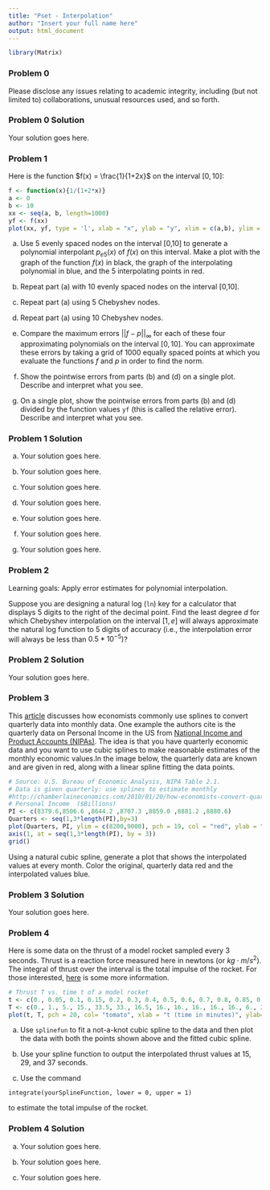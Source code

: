 ```yaml
---
title: "Pset - Interpolation"
author: "Insert your full name here"
output: html_document
---
```


\renewcommand{\vec}[1]{\mathbf{#1}}
\renewcommand{\mat}[1]{\mathbf{#1}}

```r
library(Matrix)
```

### Problem 0

Please disclose any issues relating to academic integrity, including (but not limited to) collaborations, unusual resources used, and so forth.

### Problem 0 Solution

Your solution goes here.

### Problem 1

Here is the function $f(x) = \frac{1}{1+2x}$ on the interval $[0,10]$: 
```r
f <- function(x){1/(1+2*x)}
a <- 0
b <- 10
xx <- seq(a, b, length=1000)
yf <- f(xx)
plot(xx, yf, type = 'l', xlab = "x", ylab = "y", xlim = c(a,b), ylim = c(0,1), col = 'black', lwd = 2)
```

a. Use 5 evenly spaced nodes on the interval [0,10] to generate a polynomial interpolant $p_{e5}(x)$ of $f(x)$ on this interval. Make a plot with the graph of the function $f(x)$ in black, the graph of the interpolating polynomial in blue, and the 5 interpolating points in red.

b. Repeat part (a) with 10 evenly spaced nodes on the interval [0,10].

c. Repeat part (a) using 5 Chebyshev nodes.

d. Repeat part (a) using 10 Chebyshev nodes.

e. Compare the maximum errors $||f-p||_{\infty}$ for each of these four approximating polynomials on the interval $[0,10]$. You can approximate these errors by taking a grid of 1000 equally spaced points at which you evaluate the functions $f$ and $p$ in order to find the norm.

f. Show the pointwise errors from parts (b) and (d) on a single plot. Describe and interpret what you see.

g. On a single plot, show the pointwise errors from parts (b) and (d) divided by the function values `yf` (this is called the relative error). Describe and interpret what you see.

### Problem 1 Solution

a. Your solution goes here.

b. Your solution goes here.

c. Your solution goes here.

d. Your solution goes here.

e. Your solution goes here.

f. Your solution goes here.

g. Your solution goes here.

### Problem 2

Learning goals: Apply error estimates for polynomial interpolation.

Suppose you are designing a natural log (`ln`) key for a calculator that displays 5 digits to the right of the decimal point. Find the least degree $d$ for which Chebyshev interpolation on the interval $[1,e]$ will always approximate the natural log function to 5 digits of accuracy (i.e., the interpolation error will always be less than $0.5*10^{-5}$)?

### Problem 2 Solution

Your solution goes here.

### Problem 3

This [article](http://columbiaeconomics.com/?s=spline) discusses how economists commonly use splines to convert quarterly data into monthly data.  One example the authors cite is the quarterly data on Personal Income in the US from [National Income and Product Accounts (NIPAs)](http://bea.gov/iTable/iTable.cfm?ReqID=9&step=1#reqid=9&step=1&isuri=1). The idea is that you have quarterly economic data and you want to use cubic splines to make reasonable estimates of the monthly economic values.In the image below, the quarterly data are known and are given in red, along with a linear spline fitting the data points.  
```r
# Source: U.S. Bureau of Economic Analysis, NIPA Table 2.1.
# Data is given quarterly: use splines to estimate monthly
#http://chamberlaineconomics.com/2010/01/20/how-economists-convert-quarterly-data-into-monthly-cubic-spline-interpolation/
# Personal Income  ($Billions)
PI <- c(8379.6,8506.6 ,8644.2 ,8707.3 ,8859.0 ,8881.2 ,8880.6)
Quarters <- seq(1,3*length(PI),by=3)
plot(Quarters, PI, ylim = c(8200,9000), pch = 19, col = "red", ylab = "Personal Income ($Billion)", xlab = "Months (starting Jan 2000)", xaxp = c(1,19,6))
axis(1, at = seq(1,3*length(PI), by = 3))
grid()
```

Using a natural cubic spline, generate a plot that shows the interpolated values at every month. Color the original, quarterly data red and the interpolated values blue.

### Problem 3 Solution

Your solution goes here.

### Problem 4

Here is some data on the thrust of a model rocket sampled every 3 seconds. Thrust is a reaction force measured here in newtons (or $kg\cdot m/s^2$). The integral of thrust over the interval is the total impulse of the rocket. For those interested, [here](http://exploration.grc.nasa.gov/education/rocket/rktenglab.html) is some more information.
```r
# Thrust T vs. time t of a model rocket
t <- c(0., 0.05, 0.1, 0.15, 0.2, 0.3, 0.4, 0.5, 0.6, 0.7, 0.8, 0.85, 0.9,0.95, 1.);
T <- c(0., 1., 5., 15., 33.5, 33., 16.5, 16., 16., 16., 16., 16., 6., 2.,0.)
plot(t, T, pch = 20, col= "tomato", xlab = "t (time in minutes)", ylab="T (thrust in newtons)", main = "Thrust Data from a Model Rocket", ylim=c(0,40))
```

a. Use `splinefun` to fit a not-a-knot cubic spline to the data and then plot the data with both the points shown above and the fitted cubic spline.

b. Use your spline function to output the interpolated thrust values at 15, 29, and 37 seconds.

c. Use the command
```
integrate(yourSplineFunction, lower = 0, upper = 1)
```
to estimate the total impulse of the rocket.

### Problem 4 Solution

a. Your solution goes here.

b. Your solution goes here.

c. Your solution goes here.